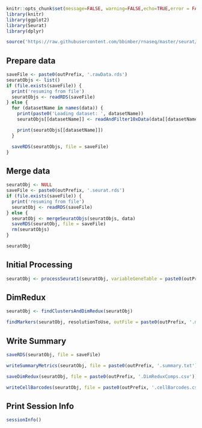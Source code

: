 ```r

knitr::opts_chunk$set(message=FALSE, warning=FALSE,echo=TRUE,error = FALSE)
library(knitr)
library(ggplot2)
library(Seurat)
library(dplyr)

source('https://raw.githubusercontent.com/bbimber/rnaseq/master/seurat/seuratFunctions.R')

```

## Prepare data

```r

saveFile <- paste0(outPrefix, '.rawData.rds')
seuratObjs <- list()
if (file.exists(saveFile)) {
  print('resuming from file')
  seuratObjs <- readRDS(saveFile)
} else {
  for (datasetName in names(data)) {
    print(paste0('Loading dataset: ', datasetName))
    seuratObjs[[datasetName]] <- readAndFilter10xData(data[[datasetName]], datasetName)

    print(seuratObjs[[datasetName]])
  }

  saveRDS(seuratObjs, file = saveFile)
}

```

## Merge data

```r

seuratObj <- NULL
saveFile <- paste0(outPrefix, '.seurat.rds')
if (file.exists(saveFile)) {
  print('resuming from file')
  seuratObj <- readRDS(saveFile)
} else {
  seuratObj <- mergeSeuratObjs(seuratObjs, data)
  saveRDS(seuratObj, file = saveFile)
  rm(seuratObjs)
}

seuratObj

```

## Initial Processing

```r

seuratObj <- processSeurat1(seuratObj, variableGeneTable = paste0(outPrefix, '.variableGenes.txt'))

```

## DimRedux

```r

seuratObj <- findClustersAndDimRedux(seuratObj)

findMarkers(seuratObj, resolutionToUse, outFile = paste0(outPrefix, '.markers.txt'), saveFileMarkers = paste0(outPrefix, '.markers.rds'))

```

## Write Summary

```r

saveRDS(seuratObj, file = saveFile)

writeSummaryMetrics(seuratObj, file = paste0(outPrefix, '.summary.txt'))

saveDimRedux(seuratObj, file = paste0(outPrefix, '.DimReduxComps.csv'))

writeCellBarcodes(seuratObj, file = paste0(outPrefix, '.cellBarcodes.csv'))

```

## Print Session Info

```r

sessionInfo()

```

